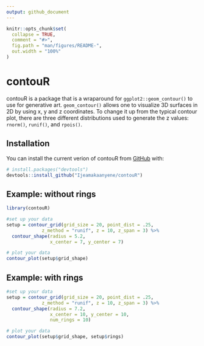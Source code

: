 ```yaml
---
output: github_document
---
```


<!-- README.md is generated from README.Rmd. Please edit that file -->

```r
knitr::opts_chunk$set(
  collapse = TRUE,
  comment = "#>",
  fig.path = "man/figures/README-",
  out.width = "100%"
)
```

# contouR

<!-- badges: start -->
<!-- badges: end -->

contouR is a package that is a wraparound for `ggplot2::geom_contour()` to use for generative art. `geom_contour()` allows one to visualize 3D surfaces in 2D by using x, y and z coordinates. To change it up from the typical contour plot, there are three different distributions used to generate the z values: `rnorm()`, `runif()`, and `rpois()`.

## Installation

You can install the current verion of contouR from [GitHub](https://github.com/) with:

``` r
# install.packages("devtools")
devtools::install_github("Ijeamakaanyene/contouR")
```
## Example: without rings

```r
library(contouR)

#set up your data
setup = contour_grid(grid_size = 20, point_dist = .25, 
             z_method = "runif", z = 10, z_span = 3) %>%
  contour_shape(radius = 5.2, 
                x_center = 7, y_center = 7)

# plot your data
contour_plot(setup$grid_shape)
```

## Example: with rings

```r
#set up your data
setup = contour_grid(grid_size = 20, point_dist = .25, 
             z_method = "runif", z = 10, z_span = 3) %>%
  contour_shape(radius = 7.2, 
                x_center = 10, y_center = 10, 
                num_rings = 10)

# plot your data
contour_plot(setup$grid_shape, setup$rings)
```

